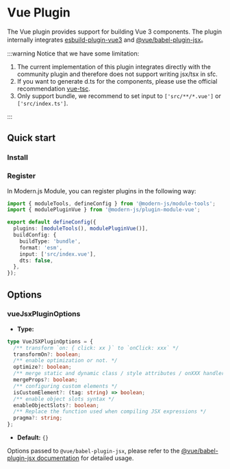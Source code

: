 # Vue Plugin

The Vue plugin provides support for building Vue 3 components. The plugin internally integrates [esbuild-plugin-vue3](https://github.com/pipe01/esbuild-plugin-vue3) and [@vue/babel-plugin-jsx](https://github.com/vuejs/babel-plugin-jsx)。

:::warning
Notice that we have some limitation:

1. The current implementation of this plugin integrates directly with the community plugin and therefore does not support writing jsx/tsx in sfc.
2. If you want to generate d.ts for the components, please use the official recommendation [vue-tsc](https://www.npmjs.com/package/vue-tsc).
3. Only support bundle, we recommend to set input to `['src/**/*.vue']` or `['src/index.ts']`.

:::

## Quick start

### Install


<PackageManagerTabs command="add @modern-js/plugin-module-vue -D" />

### Register

In Modern.js Module, you can register plugins in the following way:

```ts
import { moduleTools, defineConfig } from '@modern-js/module-tools';
import { modulePluginVue } from '@modern-js/plugin-module-vue';

export default defineConfig({
  plugins: [moduleTools(), modulePluginVue()],
  buildConfig: {
    buildType: 'bundle',
    format: 'esm',
    input: ['src/index.vue'],
    dts: false,
  },
});
```

## Options

### vueJsxPluginOptions

- **Type:**

```ts
type VueJSXPluginOptions = {
  /** transform `on: { click: xx }` to `onClick: xxx` */
  transformOn?: boolean;
  /** enable optimization or not. */
  optimize?: boolean;
  /** merge static and dynamic class / style attributes / onXXX handlers */
  mergeProps?: boolean;
  /** configuring custom elements */
  isCustomElement?: (tag: string) => boolean;
  /** enable object slots syntax */
  enableObjectSlots?: boolean;
  /** Replace the function used when compiling JSX expressions */
  pragma?: string;
};
```

- **Default:** `{}`

Options passed to `@vue/babel-plugin-jsx`, please refer to the [@vue/babel-plugin-jsx documentation](https://github.com/vuejs/babel-plugin-jsx) for detailed usage.
